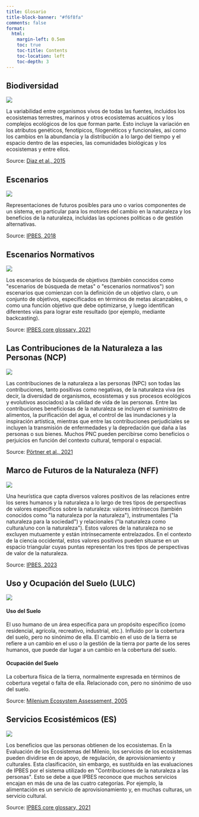 ```yaml
---
title: Glosario
title-block-banner: "#f6f8fa"
comments: false
format:
  html:
    margin-left: 0.5em
    toc: true
    toc-title: Contents
    toc-location: left
    toc-depth: 3
---
```


## Biodiversidad {#Biodiversity}
```{=html}
<img src="../img/dummybiodiversity.png" class = "glossimg", 'blank');"/>
<text>
<p></p>
La variabilidad entre organismos vivos de todas las fuentes, incluidos los ecosistemas terrestres, marinos y otros ecosistemas acuáticos y los complejos ecológicos de los que forman parte. Esto incluye la variación en los atributos genéticos, fenotípicos, filogenéticos y funcionales, así como los cambios en la abundancia y la distribución a lo largo del tiempo y el espacio dentro de las especies, las comunidades biológicas y los ecosistemas y entre ellos.
<p></p>
Source: <a href="https://doi.org/10.1016/j.cosust.2014.11.002">Diaz et al., 2015</a>
</text>
```

## Escenarios {#Scenarios}
```{=html}
<img src="../img/Scenario.png" class = "glossimg", 'blank');"/>
<text>
<p></p>
Representaciones de futuros posibles para uno o varios componentes de un sistema, en particular para los motores del cambio en la naturaleza y los beneficios de la naturaleza, incluidas las opciones políticas o de gestión alternativas.
<p></p>
Source: <a href="https://doi.org/10.5281/zenodo.3237429">IPBES, 2018</a>
</text>
```

## Escenarios Normativos {#NScenarios}
```{=html}
<img src="../img/Normative_es.png" class = "glossimg", 'blank');"/>
<text>
<p></p>
Los escenarios de búsqueda de objetivos (también conocidos como "escenarios de búsqueda de metas" o "escenarios normativos") son escenarios que comienzan con la definición de un objetivo claro, o un conjunto de objetivos, especificados en términos de metas alcanzables, o como una función objetivo que debe optimizarse, y luego identifican diferentes vías para lograr este resultado (por ejemplo, mediante backcasting).
<p></p>
Source: <a href="https://www.ipbes.net/glossary-tag/scenarios">IPBES core glossary, 2021</a>
</text>
```

## Las Contribuciones de la Naturaleza a las Personas (NCP) {#NCP}
```{=html}
<img src="../img/NCP.png" class = "glossimg", 'blank');"/>
<text>
<p></p>
Las contribuciones de la naturaleza a las personas (NPC) son todas las contribuciones, tanto positivas como negativas, de la naturaleza viva (es decir, la diversidad de organismos, ecosistemas y sus procesos ecológicos y evolutivos asociados) a la calidad de vida de las personas. Entre las contribuciones beneficiosas de la naturaleza se incluyen el suministro de alimentos, la purificación del agua, el control de las inundaciones y la inspiración artística, mientras que entre las contribuciones perjudiciales se incluyen la transmisión de enfermedades y la depredación que daña a las personas o sus bienes. Muchos PNC pueden percibirse como beneficios o perjuicios en función del contexto cultural, temporal o espacial.
<p></p>
Source: <a href="https://doi.org/10.5281/zenodo.5101125">Pörtner et al., 2021</a>
</text>
```

## Marco de Futuros de la Naturaleza (NFF) {#NFF}
```{=html}
<img src="../img/naturefutureframework_es.png" class = "glossimg", object-fit: contain" onclick="window.open('https://www.ipbes.net/scenarios-models', 'blank');"/>
<text>
<p></p>
Una heurística que capta diversos valores positivos de las relaciones entre los seres humanos y la naturaleza a lo largo de tres tipos de perspectivas de valores específicos sobre la naturaleza: valores intrínsecos (también conocidos como "la naturaleza por la naturaleza"), instrumentales ("la naturaleza para la sociedad") y relacionales ("la naturaleza como cultura/uno con la naturaleza"). Estos valores de la naturaleza no se excluyen mutuamente y están intrínsecamente entrelazados. En el contexto de la ciencia occidental, estos valores positivos pueden situarse en un espacio triangular cuyas puntas representan los tres tipos de perspectivas de valor de la naturaleza.
<p></p>
Source: <a href="https://doi.org/10.5281/zenodo.8171339">IPBES, 2023</a>
</text>
```

## Uso y Ocupación del Suelo (LULC) {#LULC}
```{=html}
<img src="../img/dummyLULCC.png" class = "glossimg", 'blank');"/>
<text>
<p></p>
<h4>Uso del Suelo</h4>

El uso humano de un área específica para un propósito específico (como residencial, agrícola, recreativo, industrial, etc.). Influido por la cobertura del suelo, pero no sinónimo de ella. El cambio en el uso de la tierra se refiere a un cambio en el uso o la gestión de la tierra por parte de los seres humanos, que puede dar lugar a un cambio en la cobertura del suelo.

<p></p>
<h4>Ocupación del Suelo</h4>

La cobertura física de la tierra, normalmente expresada en términos de cobertura vegetal o falta de ella. Relacionado con, pero no sinónimo de uso del suelo.

<p></p>
Source: <a href="https://www.millenniumassessment.org/documents/document.776.aspx.pdf
Land Cover">Milenium Ecosystem Assessement, 2005
</a>

</text>
```

## Servicios Ecosistémicos (ES) {#ES}
```{=html}
<img src="../img/dummyES.png" class = "glossimg", 'blank');"/>
<text>
<p></p>
Los beneficios que las personas obtienen de los ecosistemas. En la Evaluación de los Ecosistemas del Milenio, los servicios de los ecosistemas pueden dividirse en de apoyo, de regulación, de aprovisionamiento y culturales. Esta clasificación, sin embargo, es sustituida en las evaluaciones de IPBES por el sistema utilizado en "Contribuciones de la naturaleza a las personas". Esto se debe a que IPBES reconoce que muchos servicios encajan en más de una de las cuatro categorías. Por ejemplo, la alimentación es un servicio de aprovisionamiento y, en muchas culturas, un servicio cultural.
<p></p>
Source: <a href="https://www.ipbes.net/glossary-tag/ecosystem-service">IPBES core glossary, 2021</a>
</text>
```








